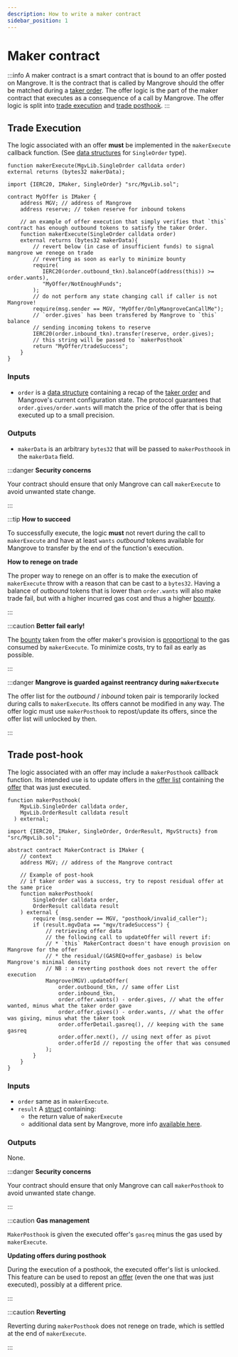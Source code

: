 ```yaml
---
description: How to write a maker contract
sidebar_position: 1
---
```


# Maker contract

:::info 
A maker contract is a smart contract that is bound to an offer posted on Mangrove. 
It is the contract that is called by Mangrove should the offer be matched during a [taker order](../taker-order/README.md). 
The offer logic is the part of the maker contract that executes as a consequence of a call by Mangrove. The offer logic is split into [trade execution](#trade-execution) 
and [trade posthook](#trade-posthook).
:::

## Trade Execution

The logic associated with an offer **must** be implemented in the `makerExecute` callback function. (See [data structures](offer-data-structures.md#mgvlib.singleorder) for `SingleOrder` type).


<Tabs>
<TabItem value="signature" label="Signature" default>

```solidity
function makerExecute(MgvLib.SingleOrder calldata order)
external returns (bytes32 makerData);
```

</TabItem>

<TabItem value="offerLogic" label="Offer logic">

```solidity
import {IERC20, IMaker, SingleOrder} "src/MgvLib.sol";

contract MyOffer is IMaker {
    address MGV; // address of Mangrove
    address reserve; // token reserve for inbound tokens
    
    // an example of offer execution that simply verifies that `this` contract has enough outbound tokens to satisfy the taker Order.
    function makerExecute(SingleOrder calldata order) 
    external returns (bytes32 makerData){
        // revert below (in case of insufficient funds) to signal mangrove we renege on trade
        // reverting as soon as early to minimize bounty
        require(
           IERC20(order.outbound_tkn).balanceOf(address(this)) >= order.wants),
           "MyOffer/NotEnoughFunds";
        );
        // do not perform any state changing call if caller is not Mangrove!
        require(msg.sender == MGV, "MyOffer/OnlyMangroveCanCallMe");
        // `order.gives` has been transfered by Mangrove to `this` balance
        // sending incoming tokens to reserve
        IERC20(order.inbound_tkn).transfer(reserve, order.gives);
        // this string will be passed to `makerPosthook`
        return "MyOffer/tradeSuccess";
    }
}
```

</TabItem>
</Tabs>

### Inputs

* `order` is a [data structure](../../governance-parameters/) containing a recap of the [taker order](offer-data-structures.md#mgvlib.singleorder) and Mangrove's current configuration state. The protocol guarantees that `order.gives/order.wants` will match the price of the offer that is being executed up to a small precision.&#x20;

### Outputs

* `makerData` is an arbitrary `bytes32` that will be passed to `makerPosthoook` in the `makerData` field.

:::danger **Security concerns**

Your contract should ensure that only Mangrove can call `makerExecute` to avoid unwanted state change.&#x20;

:::

:::tip **How to succeed**

To successfully execute, the logic **must** not revert during the call to `makerExecute` and have at least `wants` _outbound_ tokens available for Mangrove to transfer by the end of the function's execution.

**How to renege on trade**

The proper way to renege on an offer is to make the execution of `makerExecute` throw with a reason that can be cast to a `bytes32`. Having a balance of _outbound_ tokens that is lower than `order.wants` will also make trade fail, but with a higher incurred gas cost and thus a higher [bounty](offer-provision.mdx#provision-and-offer-bounty).

:::

:::caution **Better fail early!**

The [bounty](offer-provision.mdx#computing-the-provision-and-offer-bounty) taken from the offer maker's provision is [proportional](offer-provision.mdx#computing-the-provision-and-offer-bounty) to the gas consumed by `makerExecute`. To minimize costs, try to fail as early as possible.

:::

:::danger **Mangrove is guarded against reentrancy during `makerExecute`**

The offer list for the _outbound_ / _inbound_ token pair is temporarily locked during calls to `makerExecute`. Its offers cannot be modified in any way. The offer logic must use `makerPosthook` to repost/update its offers, since the offer list will unlocked by then.

:::

## Trade post-hook

The logic associated with an offer may include a `makerPosthook` callback function. Its intended use is to update offers in the [offer list](../market.md) containing the [offer](./) that was just executed.

<Tabs>
<TabItem value="signature" label="Signature" default>

```solidity
function makerPosthook(
    MgvLib.SingleOrder calldata order,
    MgvLib.OrderResult calldata result
  ) external;
```

</TabItem>
<TabItem value="offerLogic" label="Offer logic">

```solidity
import {IERC20, IMaker, SingleOrder, OrderResult, MgvStructs} from "src/MgvLib.sol";

abstract contract MakerContract is IMaker {
    // context 
    address MGV; // address of the Mangrove contract
    
    // Example of post-hook
    // if taker order was a success, try to repost residual offer at the same price
    function makerPosthook(
        SingleOrder calldata order,
        OrderResult calldata result
    ) external {
        require (msg.sender == MGV, "posthook/invalid_caller");
        if (result.mgvData == "mgv/tradeSuccess") {
            // retrieving offer data
            // the following call to updateOffer will revert if:
            // * `this` MakerContract doesn't have enough provision on Mangrove for the offer
            // * the residual/(GASREQ+offer_gasbase) is below Mangrove's minimal density
            // NB : a reverting posthook does not revert the offer execution
            Mangrove(MGV).updateOffer(
                order.outbound_tkn, // same offer List
                order.inbound_tkn,
                order.offer.wants() - order.gives, // what the offer wanted, minus what the taker order gave 
                order.offer.gives() - order.wants, // what the offer was giving, minus what the taker took
                order.offerDetail.gasreq(), // keeping with the same gasreq
                order.offer.next(), // using next offer as pivot
                order.offerId // reposting the offer that was consumed
            );
        }
    }
}
```

</TabItem>
</Tabs>

### Inputs

* `order` same as in `makerExecute`.
* `result` A [struct](offer-data-structures.md#mgvlib-orderresult) containing:
  * the return value of `makerExecute`
  * additional data sent by Mangrove, more info [available here](offer-data-structures.md#mgvlib.orderresult).

### Outputs

None.

:::danger **Security concerns**

Your contract should ensure that only Mangrove can call `makerPosthook` to avoid unwanted state change.

:::

:::caution **Gas management**

`MakerPosthook` is given the executed offer's `gasreq` minus the gas used by `makerExecute`.&#x20;

**Updating offers during posthook**

During the execution of a posthook, the executed offer's list is unlocked. This feature can be used to repost an [offer](./) (even the one that was just executed), possibly at a different price.

:::

:::caution **Reverting**

Reverting during `makerPosthook` does not renege on trade, which is settled at the end of `makerExecute`.

:::
